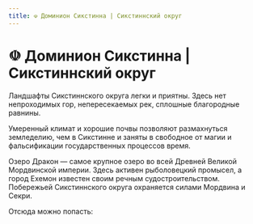 ```yaml
---
title: ☫ Доминион Сикстинна | Сикстиннский округ
---
```

# ☫ Доминион Сикстинна | Сикстиннский округ


Ландшафты Сикстиннского округа легки и приятны. Здесь нет непроходимых гор, непересекаемых рек, сплошные благородные равнины. 

Умеренный климат и хорошие почвы позволяют размахнуться земледелию, чем в Сикстинне и заняты в свободное от магии и фальсификации государственных процессов время.

Озеро Дракон — самое крупное озеро во всей Древней Великой Мордвинской империи. Здесь активен рыболовецкий промысел, а город Ехемон известен своим речным судостроительством. Побережьей Сикстиннского округа охраняется силами Мордвина и Секри.

Отсюда можно попасть:<br/><br/>